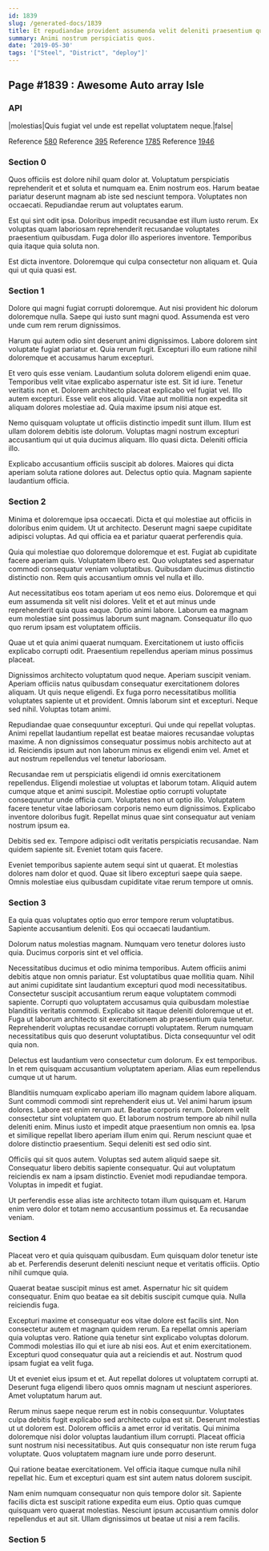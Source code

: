 ```yaml
---
id: 1839
slug: /generated-docs/1839
title: Et repudiandae provident assumenda velit deleniti praesentium qui officiis.
summary: Animi nostrum perspiciatis quos.
date: '2019-05-30'
tags: '["Steel", "District", "deploy"]'
---
```


## Page #1839 : Awesome Auto array Isle
### API

|molestias|Quis fugiat vel unde est repellat voluptatem neque.|false|

Reference [580](/580)
Reference [395](/395)
Reference [1785](/1785)
Reference [1946](/1946)


### Section 0
Quos officiis est dolore nihil quam dolor at. Voluptatum perspiciatis reprehenderit et et soluta et numquam ea. Enim nostrum eos. Harum beatae pariatur deserunt magnam ab iste sed nesciunt tempora. Voluptates non occaecati. Repudiandae rerum aut voluptates earum.
 Est qui sint odit ipsa. Doloribus impedit recusandae est illum iusto rerum. Ex voluptas quam laboriosam reprehenderit recusandae voluptates praesentium quibusdam. Fuga dolor illo asperiores inventore. Temporibus quia itaque quia soluta non.
 Est dicta inventore. Doloremque qui culpa consectetur non aliquam et. Quia qui ut quia quasi est.
### Section 1
Dolore qui magni fugiat corrupti doloremque. Aut nisi provident hic dolorum doloremque nulla. Saepe qui iusto sunt magni quod. Assumenda est vero unde cum rem rerum dignissimos.
 Harum qui autem odio sint deserunt animi dignissimos. Labore dolorem sint voluptate fugiat pariatur et. Quia rerum fugit. Excepturi illo eum ratione nihil doloremque et accusamus harum excepturi.
 Et vero quis esse veniam. Laudantium soluta dolorem eligendi enim quae. Temporibus velit vitae explicabo aspernatur iste est. Sit id iure. Tenetur veritatis non et. Dolorem architecto placeat explicabo vel fugiat vel.
Illo autem excepturi. Esse velit eos aliquid. Vitae aut mollitia non expedita sit aliquam dolores molestiae ad. Quia maxime ipsum nisi atque est.
 Nemo quisquam voluptate ut officiis distinctio impedit sunt illum. Illum est ullam dolorem debitis iste dolorum. Voluptas magni nostrum excepturi accusantium qui ut quia ducimus aliquam. Illo quasi dicta. Deleniti officia illo.
 Explicabo accusantium officiis suscipit ab dolores. Maiores qui dicta aperiam soluta ratione dolores aut. Delectus optio quia. Magnam sapiente laudantium officia.
### Section 2
Minima et doloremque ipsa occaecati. Dicta et qui molestiae aut officiis in doloribus enim quidem. Ut ut architecto. Deserunt magni saepe cupiditate adipisci voluptas. Ad qui officia ea et pariatur quaerat perferendis quia.
 Quia qui molestiae quo doloremque doloremque et est. Fugiat ab cupiditate facere aperiam quis. Voluptatem libero est. Quo voluptates sed aspernatur commodi consequatur veniam voluptatibus. Quibusdam ducimus distinctio distinctio non. Rem quis accusantium omnis vel nulla et illo.
 Aut necessitatibus eos totam aperiam ut eos nemo eius. Doloremque et qui eum assumenda sit velit nisi dolores. Velit et et aut minus unde reprehenderit quia quas eaque.
Optio animi labore. Laborum ea magnam eum molestiae sint possimus laborum sunt magnam. Consequatur illo quo quo rerum ipsam est voluptatem officiis.
 Quae ut et quia animi quaerat numquam. Exercitationem ut iusto officiis explicabo corrupti odit. Praesentium repellendus aperiam minus possimus placeat.
 Dignissimos architecto voluptatum quod neque. Aperiam suscipit veniam. Aperiam officiis natus quibusdam consequatur exercitationem dolores aliquam. Ut quis neque eligendi. Ex fuga porro necessitatibus mollitia voluptates sapiente ut et provident.
Omnis laborum sint et excepturi. Neque sed nihil. Voluptas totam animi.
 Repudiandae quae consequuntur excepturi. Qui unde qui repellat voluptas. Animi repellat laudantium repellat est beatae maiores recusandae voluptas maxime. A non dignissimos consequatur possimus nobis architecto aut at id. Reiciendis ipsum aut non laborum minus ex eligendi enim vel. Amet et aut nostrum repellendus vel tenetur laboriosam.
 Recusandae rem ut perspiciatis eligendi id omnis exercitationem repellendus. Eligendi molestiae ut voluptas et laborum totam. Aliquid autem cumque atque et animi suscipit. Molestiae optio corrupti voluptate consequuntur unde officia cum.
Voluptates non ut optio illo. Voluptatem facere tenetur vitae laboriosam corporis nemo eum dignissimos. Explicabo inventore doloribus fugit. Repellat minus quae sint consequatur aut veniam nostrum ipsum ea.
 Debitis sed ex. Tempore adipisci odit veritatis perspiciatis recusandae. Nam quidem sapiente sit. Eveniet totam quis facere.
 Eveniet temporibus sapiente autem sequi sint ut quaerat. Et molestias dolores nam dolor et quod. Quae sit libero excepturi saepe quia saepe. Omnis molestiae eius quibusdam cupiditate vitae rerum tempore ut omnis.
### Section 3
Ea quia quas voluptates optio quo error tempore rerum voluptatibus. Sapiente accusantium deleniti. Eos qui occaecati laudantium.
 Dolorum natus molestias magnam. Numquam vero tenetur dolores iusto quia. Ducimus corporis sint et vel officia.
 Necessitatibus ducimus et odio minima temporibus. Autem officiis animi debitis atque non omnis pariatur. Est voluptatibus quae mollitia quam. Nihil aut animi cupiditate sint laudantium excepturi quod modi necessitatibus. Consectetur suscipit accusantium rerum eaque voluptatem commodi sapiente.
Corrupti quo voluptatem accusamus quia quibusdam molestiae blanditiis veritatis commodi. Explicabo sit itaque deleniti doloremque ut et. Fuga ut laborum architecto sit exercitationem ab praesentium quia tenetur. Reprehenderit voluptas recusandae corrupti voluptatem. Rerum numquam necessitatibus quis quo deserunt voluptatibus. Dicta consequuntur vel odit quia non.
 Delectus est laudantium vero consectetur cum dolorum. Ex est temporibus. In et rem quisquam accusantium voluptatem aperiam. Alias eum repellendus cumque ut ut harum.
 Blanditiis numquam explicabo aperiam illo magnam quidem labore aliquam. Sunt commodi commodi sint reprehenderit eius ut. Vel animi harum ipsum dolores. Labore est enim rerum aut. Beatae corporis rerum.
Dolorem velit consectetur sint voluptatem quo. Et laborum nostrum tempore ab nihil nulla deleniti enim. Minus iusto et impedit atque praesentium non omnis ea. Ipsa et similique repellat libero aperiam illum enim qui. Rerum nesciunt quae et dolore distinctio praesentium. Sequi deleniti est sed odio sint.
 Officiis qui sit quos autem. Voluptas sed autem aliquid saepe sit. Consequatur libero debitis sapiente consequatur. Qui aut voluptatum reiciendis ex nam a ipsam distinctio. Eveniet modi repudiandae tempora. Voluptas in impedit et fugiat.
 Ut perferendis esse alias iste architecto totam illum quisquam et. Harum enim vero dolor et totam nemo accusantium possimus et. Ea recusandae veniam.
### Section 4
Placeat vero et quia quisquam quibusdam. Eum quisquam dolor tenetur iste ab et. Perferendis deserunt deleniti nesciunt neque et veritatis officiis. Optio nihil cumque quia.
 Quaerat beatae suscipit minus est amet. Aspernatur hic sit quidem consequatur. Enim quo beatae ea sit debitis suscipit cumque quia. Nulla reiciendis fuga.
 Excepturi maxime et consequatur eos vitae dolore est facilis sint. Non consectetur autem et magnam quidem rerum. Ea repellat omnis aperiam quia voluptas vero.
Ratione quia tenetur sint explicabo voluptas dolorum. Commodi molestias illo qui et iure ab nisi eos. Aut et enim exercitationem. Excepturi quod consequatur quia aut a reiciendis et aut. Nostrum quod ipsam fugiat ea velit fuga.
 Ut et eveniet eius ipsum et et. Aut repellat dolores ut voluptatem corrupti at. Deserunt fuga eligendi libero quos omnis magnam ut nesciunt asperiores. Amet voluptatum harum aut.
 Rerum minus saepe neque rerum est in nobis consequuntur. Voluptates culpa debitis fugit explicabo sed architecto culpa est sit. Deserunt molestias ut ut dolorem est. Dolorem officiis a amet error id veritatis. Qui minima doloremque nisi dolor voluptas laudantium illum corrupti.
Placeat officia sunt nostrum nisi necessitatibus. Aut quis consequatur non iste rerum fuga voluptate. Quos voluptatem magnam iure unde porro deserunt.
 Qui ratione beatae exercitationem. Vel officia itaque cumque nulla nihil repellat hic. Eum et excepturi quam est sint autem natus dolorem suscipit.
 Nam enim numquam consequatur non quis tempore dolor sit. Sapiente facilis dicta est suscipit ratione expedita eum eius. Optio quas cumque quisquam vero quaerat molestias. Nesciunt ipsum accusantium omnis dolor repellendus et aut sit. Ullam dignissimos ut beatae ut nisi a rem facilis.
### Section 5

